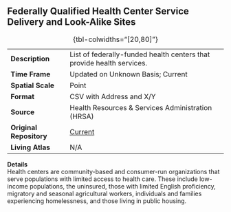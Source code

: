 ## Federally Qualified Health Center Service Delivery and Look-Alike Sites

|                         |                                                                       |
|--------------------|----------------------------------------------------|
| **Description**         | List of federally-funded health centers that provide health services. |
| **Time Frame**          | Updated on Unknown Basis; Current                                     |
| **Spatial Scale**       | Point                                                                 |
| **Format**              | CSV with Address and X/Y                                              |
| **Source**              | Health Resources & Services Administration (HRSA)                     |
| **Original Repository** | [Current](https://data.hrsa.gov/data/download)                        |
| **Living Atlas**        | N/A                                                                   |

: {tbl-colwidths="\[20,80\]"}

**Details**\
Health centers are community-based and consumer-run organizations that serve populations with limited access to health care. These include low-income populations, the uninsured, those with limited English proficiency, migratory and seasonal agricultural workers, individuals and families experiencing homelessness, and those living in public housing.